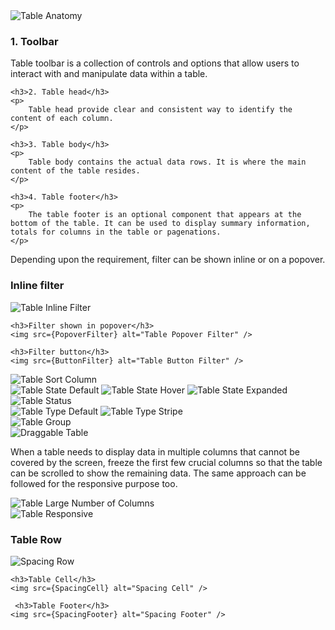 

<Section title="Anatomy" style={{ paddingTop: 20 }}>
	<img src={Anatomy} alt="Table Anatomy" style={{ marginBottom: 20 }} />
	<h3>1. Toolbar</h3>
	<p>
		Table toolbar is a collection of controls and options that allow users to
		interact with and manipulate data within a table.
	</p>

    <h3>2. Table head</h3>
    <p>
    	Table head provide clear and consistent way to identify the content of each column.
    </p>

    <h3>3. Table body</h3>
    <p>
    	Table body contains the actual data rows. It is where the main content of the table resides.
    </p>

    <h3>4. Table footer</h3>
    <p>
    	The table footer is an optional component that appears at the bottom of the table. It can be used to display summary information, totals for columns in the table or pagenations.
    </p>

</Section>

<Section title="Table Filter" style={{ paddingTop: 20 }}>
	<p>
		Depending upon the requirement, filter can be shown inline or on a popover.
	</p>
	<h3>Inline filter</h3>
	<img src={InlineFilter} alt="Table Inline Filter" />

    <h3>Filter shown in popover</h3>
    <img src={PopoverFilter} alt="Table Popover Filter" />

    <h3>Filter button</h3>
    <img src={ButtonFilter} alt="Table Button Filter" />

</Section>

<Section title="Sort Column" style={{ paddingTop: 20 }}>
	<img src={SortColumn} alt="Table Sort Column" />
</Section>

<Section title="Table State" style={{ paddingTop: 20 }}>
	<img src={StateDefault} alt="Table State Default" />
	<img src={StateHover} alt="Table State Hover" style={{ paddingTop: 20 }} />
	<img
		src={StateExpanded}
		alt="Table State Expanded"
		style={{ paddingTop: 20 }}
	/>
</Section>

<Section title="Table Status" style={{ paddingTop: 20 }}>
	<img src={Status} alt="Table Status" />
</Section>

<Section title="Table Types" style={{ paddingTop: 20 }}>
	<img src={TypeDefault} alt="Table Type Default" />
	<img src={TypeStripe} alt="Table Type Stripe" style={{ paddingTop: 20 }} />
</Section>

<Section title="Table Group" style={{ paddingTop: 20 }}>
	<img src={Group} alt="Table Group" style={{ paddingTop: 20 }} />
</Section>

<Section title="Draggable Table" style={{ paddingTop: 20 }}>
	<img src={Draggable} alt="Draggable Table" />
</Section>

<Section title="Managing the large numbers of columns">
	<p>
		When a table needs to display data in multiple columns that cannot be
		covered by the screen, freeze the first few crucial columns so that the
		table can be scrolled to show the remaining data. The same approach can be
		followed for the responsive purpose too.
	</p>
	<img src={LargeNumberColumns} alt="Table Large Number of Columns" />
</Section>

<Section title="Responsive">
	<img src={Responsive} alt="Table Responsive" />
</Section>

<Section title="Spacings">
	<h3>Table Row</h3>
	<img src={SpacingRow} alt="Spacing Row" />

    <h3>Table Cell</h3>
    <img src={SpacingCell} alt="Spacing Cell" />

     <h3>Table Footer</h3>
    <img src={SpacingFooter} alt="Spacing Footer" />

</Section>
